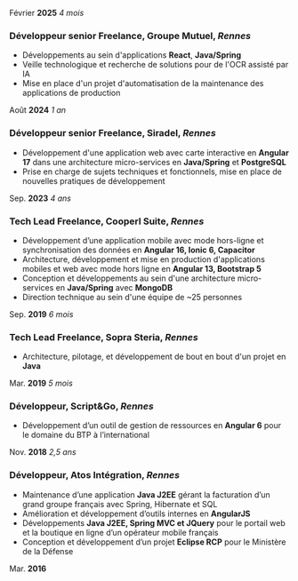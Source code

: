 Février **2025** _4 mois_

### **Développeur senior Freelance**, Groupe Mutuel, _Rennes_

- Développements au sein d'applications **React**, **Java/Spring**
- Veille technologique et recherche de solutions pour de l'OCR assisté par IA
- Mise en place d'un projet d'automatisation de la maintenance des applications de production



Août **2024** _1 an_

### **Développeur senior Freelance**, Siradel, _Rennes_

- Développement d'une application web avec carte interactive en **Angular 17** dans une architecture micro-services en **Java/Spring** et **PostgreSQL**
- Prise en charge de sujets techniques et fonctionnels, mise en place de nouvelles pratiques de développement



Sep. **2023** _4 ans_

### **Tech Lead Freelance**, Cooperl Suite, _Rennes_

- Développement d’une application mobile avec mode hors-ligne et synchronisation des données en **Angular 16, Ionic 6, Capacitor**
- Architecture, développement et mise en production d'applications mobiles et web avec mode hors ligne en **Angular 13, Bootstrap 5**
- Conception et développements au sein d'une architecture micro-services en **Java/Spring** avec **MongoDB**
- Direction technique au sein d'une équipe de ~25 personnes



Sep. **2019** _6 mois_

### **Tech Lead Freelance**, Sopra Steria, _Rennes_

- Architecture, pilotage, et développement de bout en bout d'un projet en **Java**



Mar. **2019** _5 mois_

### **Développeur**, Script&Go, _Rennes_

- Développement d’un outil de gestion de ressources en **Angular 6** pour le domaine du BTP à l’international



Nov. **2018** _2,5 ans_

### **Développeur**, Atos Intégration, _Rennes_

- Maintenance d’une application **Java J2EE** gérant la facturation d’un grand groupe français avec Spring, Hibernate et SQL
- Amélioration et développement d’outils internes en **AngularJS**
- Développements **Java J2EE, Spring MVC et JQuery** pour le portail web et la boutique en ligne d’un opérateur mobile français
- Conception et développement d’un projet **Eclipse RCP** pour le Ministère de la Défense

Mar. **2016** _&nbsp;_
